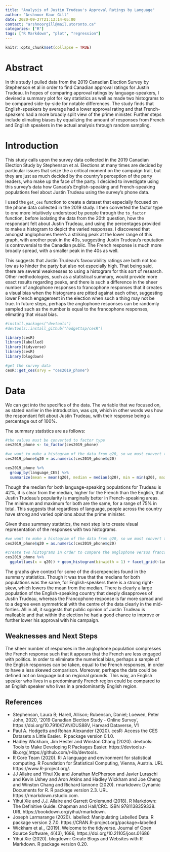 ```yaml
---
title: "Analysis of Justin Trudeau's Approval Ratings by Language"
author: "Arshnoor Kaur Gill"
date: 2020-09-27T21:13:14-05:00
contact: "arshnoorgill@mail.utoronto.ca"
categories: ["R"]
tags: ["R Markdown", "plot", "regression"]
---
```


```r
knitr::opts_chunk$set(collapse = TRUE)
```

# Abstract

In this study I pulled data from the 2019 Canadian Election Survey by Stephenson et al in order to find Canadian approval ratings for Justin Trudeau. In hopes of comparing approval ratings by language-speakers, I devised a summary plot for key statistics as well as made two histograms to be compared side-by-side for notable differences. The study finds that English-speakers by average had a lower approval rating and that French-speakers had a more broadly split view of the prime minister. Further steps include elimating biases by equalizing the amount of responses from French and English speakers in the actual analysis through random sampling.

# Introduction

This study calls upon the survey data collected in the 2019 Canadian Election Study by Stephenson et al. Elections at many times are decided by particular issues that seize the a critical moment on the campaign trail, but they are just as much decided by the country's perception of the party leaders, who make up the face of the party. I decided to investigate using this survey's data how Canada's English-speaking and French-speaking populations feel about Justin Trudeau using the survey's phone data.

I used the `get_ces` function to create a dataset that especially focused on the phone data collected in the 2019 study. I then converted the factor type to one more intuitively understood by people through the `to_factor` function, before isolating the data from the 20th question, how the respondant felt about Justin Trudeau, and using the percentages provided to make a histogram to depict the varied responses. I discovered that amongst anglophones there's a striking peak at the lower range of this graph, with another peak in the 40s, suggesting Justin Trudeau's reputation is controversial to the Canadian public. The French response is much more broadly spread, with a smaller peak in the 40s as well.

This suggests that Justin Trudeau's favourability ratings are both not too low as to hinder the party but also not especially high. That being said, there are several weaknesses to using a histogram for this sort of research. Other methodologies, such as a statistical summary, would provide more exact results regarding peaks, and there is such a difference in the sheer number of anglophone responses to francophone responses that it creates a visual bias when the histograms are pitted against each other, suggesting lower French engagement in the election when such a thing may not be true. In future steps, perhaps the anglophone responses can be randomly sampled such as the number is equal to the francophone responses, elimating that visual bias.


```r
#install.packages("devtools")
#devtools::install_github("hodgettsp/cesR")

library(cesR)
library(labelled)
library(tidyverse)
library(cesR)
library(blogdown)

#get the survey data
cesR::get_ces(srvy = "ces2019_phone")
```

# Data


We can get into the specifics of the data. The variable that we focused on, as stated earlier in the introduction, was `q20`, which in other words was how the respondant felt about Justin Trudeau, with their response being a percentage out of 100%.

The summary statistics are as follows:
```r
#the values must be converted to factor type
ces2019_phone <- to_factor(ces2019_phone)

#we want to make a histogram of the data from q20, so we must convert the values to be continuous/numerical
ces2019_phone$q20 = as.numeric(ces2019_phone$q20)

ces2019_phone %>%
  group_by(language_CES) %>%
  summarize(mean = mean(q20), median = median(q20), min = min(q20), max = max(q20))
```

Though the median for both language-speaking populations for Trudeau is 42%, it is clear from the median, higher for the French than the English, that Justin Trudeau's popularity is marginally better in French-speaking areas. The minimum and maximum for both are the same, for a range of 75% in total. This suggests that regardless of language, people across the country have strong and varied opinions about the prime minister.

Given these summary statistics, the next step is to create visual representation of the responses with two histograms.

```r
#we want to make a histogram of the data from q20, so we must convert the values to be continuous/numerical
ces2019_phone$q20 = as.numeric(ces2019_phone$q20)

#create two histograms in order to compare the anglophone versus francophone view of Justin Trudeau
ces2019_phone %>%
  ggplot(aes(x = q20)) + geom_histogram(binwidth = 1) + facet_grid(~language_CES)
```

The graphs give context for some of the discrepencies found in the summary statistics. Though it was true that the medians for both populations was the same, for English-speakers there is a strong right-skew, which lowers the mean from the median. There is clearly a large population of the English-speaking country that deeply disapproves of Justin Trudeau, whereas the Francophone response is far more spread and to a degree even symmetrical with the centre of the data clearly in the mid-forties. All in all, it suggests that public opinion of Justin Trudeau is malleable and that within the election he had a good chance to improve or further lower his approval with his campaign.

## Weaknesses and Next Steps

The sheer number of responses in the anglophone population compresses the French response such that it appears that the French are less engaged with politics. In order to eliminate the numerical bias, perhaps a sample of the English responses can be taken, equal to the French responses, in order to have a less skewed comparison. Moreover, perhaps the data could be defined not on language but on regional grounds. This way, an English speaker who lives in a predominantly French region could be compared to an English speaker who lives in a predominantly English region.

## References

- Stephenson, Laura B; Harell, Allison; Rubenson, Daniel; Loewen, Peter John, 2020, '2019 Canadian Election Study - Online Survey', https://doi.org/10.7910/DVN/DUS88V, Harvard Dataverse, V1
- Paul A. Hodgetts and Rohan Alexander (2020). cesR: Access the CES Datasets a Little Easier.. R package version 0.1.0.
-   Hadley Wickham, Jim Hester and Winston Chang (2020). devtools: Tools to Make Developing R Packages Easier. https://devtools.r-lib.org/,https://github.com/r-lib/devtools.
-   R Core Team (2020). R: A language and environment for
  statistical computing. R Foundation for Statistical
  Computing, Vienna, Austria. URL
  https://www.R-project.org/.
-  JJ Allaire and Yihui Xie and Jonathan McPherson and Javier Luraschi and Kevin Ushey and
  Aron Atkins and Hadley Wickham and Joe Cheng and Winston Chang and Richard Iannone
  (2020). rmarkdown: Dynamic Documents for R. R package version 2.3. URL
  https://rmarkdown.rstudio.com.
-  Yihui Xie and J.J. Allaire and Garrett Grolemund (2018). R Markdown: The Definitive
  Guide. Chapman and Hall/CRC. ISBN 9781138359338. URL
  https://bookdown.org/yihui/rmarkdown.
-   Joseph Larmarange (2020). labelled: Manipulating Labelled Data. R package version
  2.7.0. https://CRAN.R-project.org/package=labelled
-   Wickham et al., (2019). Welcome to the tidyverse. Journal of Open Source Software,
  4(43), 1686, https://doi.org/10.21105/joss.01686
  -   Yihui Xie (2020). blogdown: Create Blogs and Websites with R Markdown. R package
  version 0.20.